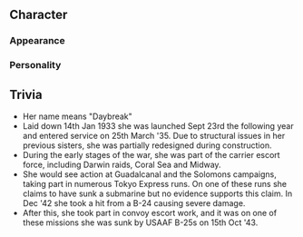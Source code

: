 ==Character==
===Appearance===
===Personality===

==Trivia==
*Her name means "Daybreak"
*Laid down 14th Jan 1933 she was launched Sept 23rd the following year and entered service on 25th March '35. Due to structural issues in her previous sisters, she was partially redesigned during construction.
*During the early stages of the war, she was part of the carrier escort force, including Darwin raids, Coral Sea and Midway.
*She would see action at Guadalcanal and the Solomons campaigns, taking part in numerous Tokyo Express runs. On one of these runs she claims to have sunk a submarine but no evidence supports this claim. In Dec '42 she took a hit from a B-24 causing severe damage.
*After this, she took part in convoy escort work, and it was on one of these missions she was sunk by USAAF B-25s on 15th Oct '43.